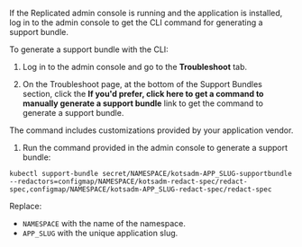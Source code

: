 If the Replicated admin console is running and the application is installed, log in to the admin console to get the CLI command for generating a support bundle.

To generate a support bundle with the CLI:

1. Log in to the admin console and go to the **Troubleshoot** tab.

1. On the Troubleshoot page, at the bottom of the Support Bundles section, click the **If you'd prefer, click here to get a command to manually generate a support bundle** link to get the command to generate a support bundle.

  The command includes customizations provided by your application vendor.

1. Run the command provided in the admin console to generate a support bundle:

  ```
  kubectl support-bundle secret/NAMESPACE/kotsadm-APP_SLUG-supportbundle --redactors=configmap/NAMESPACE/kotsadm-redact-spec/redact-spec,configmap/NAMESPACE/kotsadm-APP_SLUG-redact-spec/redact-spec
  ```

  Replace:
  - `NAMESPACE` with the name of the namespace.
  - `APP_SLUG` with the unique application slug.